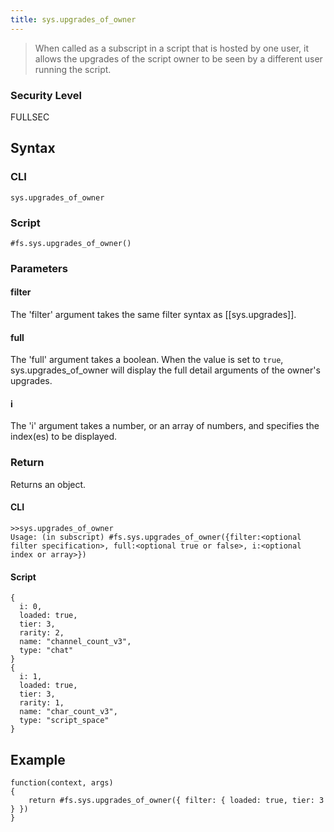 ```yaml
---
title: sys.upgrades_of_owner
---
```


> When called as a subscript in a script that is hosted by one user, it allows the upgrades of the script owner to be seen by a different user running the script.

### Security Level

FULLSEC

## Syntax

### CLI

```
sys.upgrades_of_owner
```

### Script

```
#fs.sys.upgrades_of_owner()
```

### Parameters

#### filter

The 'filter' argument takes the same filter syntax as [[sys.upgrades]].

#### full

The 'full' argument takes a boolean. When the value is set to `true`, sys.upgrades_of_owner will display the full detail arguments of the owner's upgrades.

#### i

The 'i' argument takes a number, or an array of numbers, and specifies the index(es) to be displayed.

### Return

Returns an object.

#### CLI

```
>>sys.upgrades_of_owner
Usage: (in subscript) #fs.sys.upgrades_of_owner({filter:<optional filter specification>, full:<optional true or false>, i:<optional index or array>})
```

#### Script

```
{
  i: 0,
  loaded: true,
  tier: 3,
  rarity: 2,
  name: "channel_count_v3",
  type: "chat"
}
{
  i: 1,
  loaded: true,
  tier: 3,
  rarity: 1,
  name: "char_count_v3",
  type: "script_space"
}
```

## Example

```
function(context, args)
{
	return #fs.sys.upgrades_of_owner({ filter: { loaded: true, tier: 3 } })
}
```
